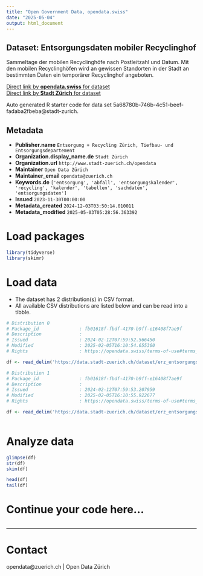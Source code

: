 ```yaml
---
title: "Open Government Data, opendata.swiss"
date: "2025-05-04"
output: html_document
---
```


## Dataset: Entsorgungsdaten mobiler Recyclinghof

Sammeltage der mobilen Recyclinghöfe nach Postleitzahl und Datum. 
Mit den mobilen Recyclinghöfen wird an gewissen Standorten in der Stadt an bestimmten Daten ein temporärer Recyclinghof angeboten.

[Direct link by **opendata.swiss** for dataset](https://opendata.swiss/de/dataset/entsorgungsdaten-mobiler-recyclinghof)<br>
[Direct link by **Stadt Zürich** for dataset](https://data.stadt-zuerich.ch/dataset/erz_entsorgungskalender_mobiler_recyclinghof)

Auto generated R starter code for data set 5a68780b-746b-4c51-beef-fadaba2fbeba@stadt-zurich.

## Metadata

- **Publisher.name** `Entsorgung + Recycling Zürich, Tiefbau- und Entsorgungsdepartement`
- **Organization.display_name.de** `Stadt Zürich`
- **Organization.url** `http://www.stadt-zuerich.ch/opendata`
- **Maintainer** `Open Data Zürich`
- **Maintainer_email** `opendata@zuerich.ch`
- **Keywords.de** `['entsorgung', 'abfall', 'entsorgungskalender', 'recycling', 'kalender', 'tabellen', 'sachdaten', 'entsorgungsdaten']`
- **Issued** `2023-11-30T00:00:00`
- **Metadata_created** `2024-12-03T03:50:14.010011`
- **Metadata_modified** `2025-05-03T05:28:56.363392`


# Load packages

```r

library(tidyverse)
library(skimr)

```

# Load data

-   The dataset has 2 distribution(s) in CSV format.
-   All available CSV distributions are listed below and can be read into a tibble.

```r

# Distribution 0
# Package_id               : fb01618f-fbdf-4170-b9ff-e16408f7ae9f
# Description              : 
# Issued                   : 2024-02-12T07:59:52.566450
# Modified                 : 2025-02-05T16:10:54.655360
# Rights                   : https://opendata.swiss/terms-of-use#terms_open

df <- read_delim('https://data.stadt-zuerich.ch/dataset/erz_entsorgungskalender_mobiler_recyclinghof/download/mobiler_recyclinghof_2024.csv')

# Distribution 1
# Package_id               : fb01618f-fbdf-4170-b9ff-e16408f7ae9f
# Description              : 
# Issued                   : 2024-02-12T07:59:53.207959
# Modified                 : 2025-02-05T16:10:55.922677
# Rights                   : https://opendata.swiss/terms-of-use#terms_open

df <- read_delim('https://data.stadt-zuerich.ch/dataset/erz_entsorgungskalender_mobiler_recyclinghof/download/mobiler_recyclinghof_2025.csv')



```

# Analyze data

```r

glimpse(df)
str(df)
skim(df)

head(df)
tail(df)

```

# Continue your code here...

```r

```

------------------------------------------------------------------------

# Contact

opendata@zuerich.ch | Open Data Zürich
